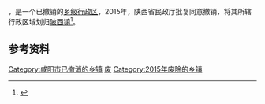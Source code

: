'''{{PAGENAMEBASE}}'''，是{{PRC admin/fullname|61/04/22}}一个已撤销的[[乡级行政区|乡级行政区]]，2015年，陕西省民政厅批复同意撤销{{PAGENAMEBASE}}，将其所辖行政区域划归[[陂西镇|陂西镇]]<ref>{{Cite web |url=http://news.xinhuanet.com/local/2015-06/28/c_127959075.htm |title=陕西省民政厅关于陕西省乡镇行政区划调整的公告 |accessdate=2017-09-13 |archive-date=2017-09-13 |archive-url=https://web.archive.org/web/20170913183916/http://news.xinhuanet.com/local/2015-06/28/c_127959075.htm |dead-url=no }}</ref>。

== 参考资料 ==

{{reflist}}

{{陕西行政区划小作品}}
[[Category:咸阳市已撤消的乡镇|Category:咸阳市已撤消的乡镇]]
[[Category:三原县行政区划|废]]
[[Category:2015年废除的乡镇|Category:2015年废除的乡镇]]